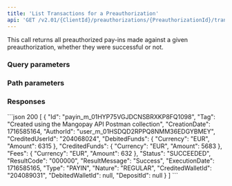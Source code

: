```yaml
---
title: 'List Transactions for a Preauthorization'  
api: 'GET /v2.01/{ClientId}/preauthorizations/{PreauthorizationId}/transactions'  
---
```






This call returns all preauthorized pay-ins made against a given preauthorization, whether they were successful or not.  

### Query parameters  

<Status />  

<ResultCode />  

<BeforeDate1 />  

<AfterDate1 />  

<Type />  

<Nature />  

### Path parameters  

<PreauthorizationId />  

### Responses  

<AccordionGroup>
<Accordion title="200">
<Array_Transactions1Response />
</Accordion>
</AccordionGroup>

<ResponseExample>
```json 200  
[
    {
        "Id": "payin_m_01HYP75VGJDCNSBRXKP8FQ1098",
        "Tag": "Created using the Mangopay API Postman collection",
        "CreationDate": 1716585164,
        "AuthorId": "user_m_01HSDQD2RPPQ8NMM36EDGYBMEY",
        "CreditedUserId": "204068024",
        "DebitedFunds": {
            "Currency": "EUR",
            "Amount": 6315
        },
        "CreditedFunds": {
            "Currency": "EUR",
            "Amount": 5683
        },
        "Fees": {
            "Currency": "EUR",
            "Amount": 632
        },
        "Status": "SUCCEEDED",
        "ResultCode": "000000",
        "ResultMessage": "Success",
        "ExecutionDate": 1716585165,
        "Type": "PAYIN",
        "Nature": "REGULAR",
        "CreditedWalletId": "204089031",
        "DebitedWalletId": null,
        "DepositId": null
    }
]
```
</ResponseExample>  

<RequestExample>  
    <RestNoBody />
    <PhpListTransactionsPreauthorization />
    <NodeListTransactionsPreauthorization />
    <RubyListTransactionsPreauthorization />
    <PythonListPreauthorizationTransactions />
    <NetListPreauthorizationTransactions />
</RequestExample>